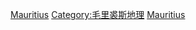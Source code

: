 {{Commonscat|National parks of Mauritius}}

[[Category:非洲國家公園|Mauritius]]
[[Category:毛里裘斯地理|Category:毛里裘斯地理]]
[[Category:各国国家公园|Mauritius]]